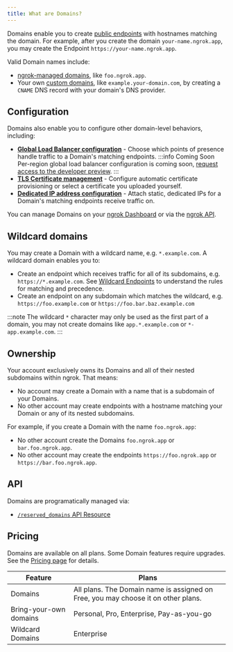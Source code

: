 ```yaml
---
title: What are Domains?
---
```


Domains enable you to create [public endpoints](/universal-gateway/domains/public-endpoints/) with hostnames matching the domain. For example, after you create the domain `your-name.ngrok.app`, you may create the Endpoint `https://your-name.ngrok.app`.

Valid Domain names include:

- [ngrok-managed domains](/docs/universal-gateway/domains/what-are-managed-domains), like `foo.ngrok.app`.
- Your own [custom domains](/docs/universal-gateway/domains/how-do-i-use-my-own-domain/), like `example.your-domain.com`, by creating a `CNAME` DNS record with your domain's DNS provider.

## Configuration

Domains also enable you to configure other domain-level behaviors, including:

- [**Global Load Balancer configuration**](/universal-gateway/global-load-balancer/#domains) - Choose which points of presence handle traffic to a Domain's matching endpoints.
  :::info Coming Soon
  Per-region global load balancer configuration is coming soon, [request access
  to the developer preview](https://dashboard.ngrok.com/developer-preview).
  :::
- [**TLS Certificate management**](/universal-gateway/tls-certificates/) - Configure automatic certificate provisioning or select a certificate you uploaded yourself.
- [**Dedicated IP address configuration**](/universal-gateway/ip-addresses#dedicated-ips) - Attach static, dedicated IPs for a Domain's matching endpoints receive traffic on.

You can manage Domains on your [ngrok Dashboard](https://dashboard.ngrok.com/domains) or via the [ngrok API](#api).

## Wildcard domains

You may create a Domain with a wildcard name, e.g. `*.example.com`. A wildcard domain enables you to:

- Create an endpoint which receives traffic for all of its subdomains, e.g. `https://*.example.com`. See [Wildcard Endpoints](/universal-gateway/http/#wildcard-endpoints) to understand the rules for matching and precedence.
- Create an endpoint on any subdomain which matches the wildcard, e.g. `https://foo.example.com` or `https://foo.bar.baz.example.com`

:::note
The wildcard `*` character may only be used as the first part of a
domain, you may not create domains like `app.*.example.com` or
`*-app.example.com`.
:::

## Ownership

Your account exclusively owns its Domains and all of their nested subdomains
within ngrok. That means:

- No account may create a Domain with a name that is a subdomain of your Domains.
- No other account may create endpoints with a hostname matching your Domain or any of its nested subdomains.

For example, if you create a Domain with the name `foo.ngrok.app`:

- No other account create the Domains `foo.ngrok.app` or `bar.foo.ngrok.app`.
- No other account may create the endpoints `https://foo.ngrok.app` or `https://bar.foo.ngrok.app`.

## API

Domains are programatically managed via:

- [`/reserved_domains` API Resource](/api/resources/reserved-domains/)

## Pricing

Domains are available on all plans. Some Domain features require upgrades. See the [Pricing page](https://ngrok.com/pricing) for details.

| Feature                | Plans                                                                             |
| ---------------------- | --------------------------------------------------------------------------------- |
| Domains                | All plans. The Domain name is assigned on Free, you may choose it on other plans. |
| Bring-your-own domains | Personal, Pro, Enterprise, Pay-as-you-go                                          |
| Wildcard Domains       | Enterprise                                                                        |
